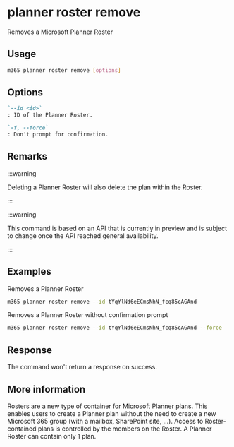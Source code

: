 
# planner roster remove

Removes a Microsoft Planner Roster

## Usage

```sh
m365 planner roster remove [options]
```

## Options

```md definition-list
`--id <id>`
: ID of the Planner Roster.

`-f, --force`
: Don't prompt for confirmation.
```

<Global />

## Remarks

:::warning

Deleting a Planner Roster will also delete the plan within the Roster.

:::

:::warning

This command is based on an API that is currently in preview and is subject to change once the API reached general availability.

:::

## Examples

Removes a Planner Roster

```sh
m365 planner roster remove --id tYqYlNd6eECmsNhN_fcq85cAGAnd
```

Removes a Planner Roster without confirmation prompt

```sh
m365 planner roster remove --id tYqYlNd6eECmsNhN_fcq85cAGAnd --force
```

## Response

The command won't return a response on success.

## More information

Rosters are a new type of container for Microsoft Planner plans. This enables users to create a Planner plan without the need to create a new Microsoft 365 group (with a mailbox, SharePoint site, ...). Access to Roster-contained plans is controlled by the members on the Roster. A Planner Roster can contain only 1 plan.

